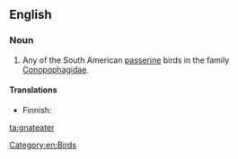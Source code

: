 {{wikipedia}}
==English==

===Noun===
{{en-noun}}

# Any of the South American [[passerine]] birds in the family [[Conopophagidae]].

====Translations====
{{trans-top|any of the South American passerine bird in the family ''Conopophagidae''}}
* Finnish: {{t|fi|töpökkä}}
{{trans-mid}}
{{trans-bottom}}

[[Category:en:Birds]]

[[ta:gnateater]]